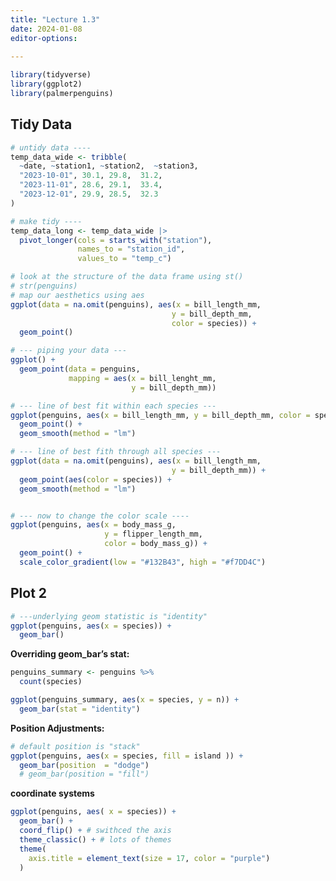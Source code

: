 ```yaml
---
title: "Lecture 1.3"
date: 2024-01-08
editor-options:
  
---
```


```r
library(tidyverse)
library(ggplot2)
library(palmerpenguins)
```

## Tidy Data
```r
# untidy data ----
temp_data_wide <- tribble(
  ~date, ~station1, ~station2,  ~station3,
  "2023-10-01", 30.1, 29.8,  31.2,
  "2023-11-01", 28.6, 29.1,  33.4,
  "2023-12-01", 29.9, 28.5,  32.3
)

# make tidy ----
temp_data_long <- temp_data_wide |> 
  pivot_longer(cols = starts_with("station"),
               names_to = "station_id", 
               values_to = "temp_c")
```


```r
# look at the structure of the data frame using st()
# str(penguins)
# map our aesthetics using aes
ggplot(data = na.omit(penguins), aes(x = bill_length_mm,
                                    y = bill_depth_mm,
                                    color = species)) +
  geom_point()

# --- piping your data ---
ggplot() +
  geom_point(data = penguins, 
             mapping = aes(x = bill_lenght_mm,
                           y = bill_depth_mm))

# --- line of best fit within each species ---
ggplot(penguins, aes(x = bill_length_mm, y = bill_depth_mm, color = species)) +
  geom_point() +
  geom_smooth(method = "lm")

# --- line of best fith through all species ---
ggplot(data = na.omit(penguins), aes(x = bill_length_mm,
                                    y = bill_depth_mm)) +
  geom_point(aes(color = species)) +
  geom_smooth(method = "lm")


# --- now to change the color scale ----
ggplot(penguins, aes(x = body_mass_g,
                     y = flipper_length_mm,
                     color = body_mass_g)) +
  geom_point() +
  scale_color_gradient(low = "#132B43", high = "#f7DD4C")

```
## Plot 2 
```r

# ---underlying geom statistic is "identity"
ggplot(penguins, aes(x = species)) +
  geom_bar()
```

**Overriding geom_bar's stat:**

```r
penguins_summary <- penguins %>% 
  count(species)

ggplot(penguins_summary, aes(x = species, y = n)) +
  geom_bar(stat = "identity")
```

**Position Adjustments:**
```r
# default position is "stack"
ggplot(penguins, aes(x = species, fill = island )) +
  geom_bar(position  = "dodge")
  # geom_bar(position = "fill")

```

**coordinate systems**
```r
ggplot(penguins, aes( x = species)) +
  geom_bar() +
  coord_flip() + # swithced the axis
  theme_classic() + # lots of themes
  theme(
    axis.title = element_text(size = 17, color = "purple")
  )
```




